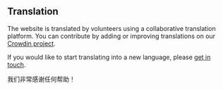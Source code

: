 <script>
</script>

## <Languages size="18" class="mr-1 inline-block align-baseline" /> Translation

The website is translated by volunteers using a collaborative translation platform.
You can contribute by adding or improving translations on our <a href="https://crowdin.com/project/gpxstudio" target="_blank">Crowdin project</a>.

If you would like to start translating into a new language, please <a href="#contact">get in touch</a>.

我们非常感谢任何帮助！

